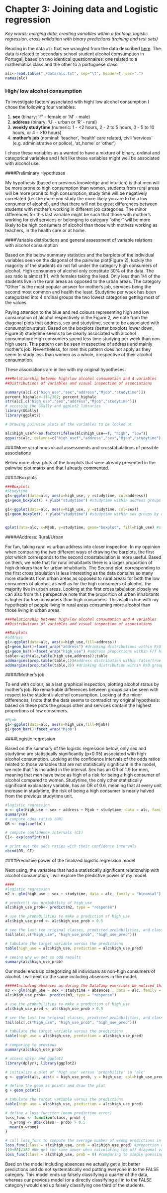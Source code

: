 # Chapter 3: Joining data and Logistic regression

*Key words: merging data, creating variables within a for loop, logistic regression, cross validation with binary predictions (training and test sets)*


Reading in the data `alc` that we wrangled from the data described [here](https://archive.ics.uci.edu/ml/datasets/STUDENT+ALCOHOL+CONSUMPTION). The data is related to secondary school student alcohol comsumption in Portugal, based on two identical questionnaires: one related to a mathematics class and the other to a portuguese class. 

```r
alc<-read.table("./data/alc.txt", sep="\t", header=T, dec=".")
names(alc)
```

### High/ low alcohol consumption
To investigate factors associated with high/ low alcohol consumption I chose the following four variables: 

1. **sex** (binary: 'F' - female or 'M' - male)
2. **address** (binary: 'U' - urban or 'R' - rural) 
3. **weekly studytime** (numeric: 1 - <2 hours, 2 - 2 to 5 hours, 3 - 5 to 10 hours, or 4 - >10 hours)
4. **mother's job** (nominal: 'teacher', 'health' care related, civil 'services' (e.g. administrative or police), 'at_home' or 'other') 

I chose these variables as a wanted to have a mixture of binary, ordinal and categorical variables and I felt like these variables might well be associated with alcohol use. 

####Preliminary Hypotheses

My hypothesis (based on previous knowledge and intuition) is that men will be more prone to high consumption than women, students from rural areas will be more prone to high consumption, study time will be negatively correlated (i.e. the more you study the more likely you are to be a low consumer of alcohol), and that there will not be great differences between students with mother's working in different job categories. The minor differences for this last variable might be such that those with mother's working for civil services or belonging to category "other" will be more likely to be high consumers of alcohol than those with mothers working as teachers, in the health care or at home.

####Variable distributions and general assessment of variable relations with alcohol consumption

Based on the below summary statistics and the barplots of the individual variables seen on the diagonal of the pairwise plot(Figure 2), luckily the magority of the students do not fall under the category high consumers of alcohol. High consumers of alcohol only constitute 30% of the data. The sex ratio is almost 1:1, with females taking the lead. Only less than 1/4 of the students live in the rural areas as opposed to the urban areas. The category "Other" is the most popular answer for mother's job, services being the second most common and health the least. Studytime per week has been categorized into 4 ordinal groups the two lowest categories getting most of the values. 

Paying attention to the blue and red colours representing high and low consumption of alcohol respectively in the Figure 2, we note from the diagonal plots that address, sex and studytime, seem to be associated with consumption status. Based on the boxplots (better boxplots lower down, Figure 3) studytime seems to be clearly associated with alcohol consumption: High consumers spend less time studying per week than non-high users. This pattern can be seen irrespective of address and mainly mother's job. Nevertheless, for men this pattern does not apply as they seem to study less than women as a whole, irrespective of their alcohol consumption. 

These associations are in line with my original hypotheses.

```r

###Relationship between high/low alcohol consumption and 4 variables
##Distributions of variables and visual inspection of associations

summary(alc[,c("high_use","sex","address","Mjob","studytime")])
percent_highalc<-114/382; percent_highalc
str(alc[,c("high_use","sex","address","Mjob","studytime")])
# accessig the GGally and ggplot2 libraries
library(GGally)
library(ggplot2)

# Drawing pairwise plots of the variables to be looked at

alc$high_usef<-as.factor(ifelse(alc$high_use==T, "high", "low"))
ggpairs(alc, columns=c("high_usef","address","sex","Mjob","studytime"), diag=list(continuous="bar", discrete="bar"), lower=list(continuous="blank", discrete="blank", combo="blank"), axisLabels = "show", columnLabels =c("high_use (T / F)","address (R / U)","sex (F / M)","Mjob (Ho,He,O,S,T)","studytime") , mapping = aes(col=high_use,alpha=0.3)) #sadly I couldn't find a way to get the axis tick labels nicely visible  :(

```

####More scrutinous visual assessments and crosstabulations of possible associations 

Below more clear plots of the boxplots that were already presented in the pairwise plot matrix and that I already commented. 

#####Boxplots


```r

###Boxplots
#Studytime
g1<-ggplot(data=alc, aes(x=high_use, y =studytime, col=address))
g1+geom_boxplot() + ylab("studytime") #studytime within address groups by drinking group 

g1<-ggplot(data=alc, aes(x=high_use, y =studytime, col=sex))
g1+geom_boxplot() + ylab("studytime") #studytime within sex groups by drinking group 


qplot(data=alc, x=Mjob, y=studytime, geom="boxplot", fill=high_use) #study time by drinking group within Mjob categories 

```


#####Address: Rural/Urban

For fun, taking rural vs urban address into closer inspection. In my oppinion when comparing the two different ways of drawing the barplots, the first plot which corresponds to the second crosstabulation is more useful. Based on them, we note that for rural inhabitants there is a larger proportion of high drinkers than for urban inhabitants. The Second plot, corresponding to the first cross tabulation is less interesting as the data contains so many more students from urban areas as opposed to rural areas: for both the low consumers of alcohol, as well as for the high consumers of alcohol, the majority live in urban areas. Looking at the first cross tabulation closely we can also from this perspective note that the proportion of urban inhabitants is higher for low consumers than high consumers. This is all in line with my hypothesis of people living in rural areas consuming more alcohol than those living in urban areas.


```r

###Relationship between high/low alcohol consumption and 4 variables
##Distributions of variables and visual inspection of associations

##Barplots
#address
g1<-ggplot(data=alc, aes(x=high_use,fill=address))
g1+geom_bar()+facet_wrap("address") #drinking distributions within R/U groups
g1+geom_bar()+facet_wrap("high_use") #address proportions within F/T high drinkers
table<-with(alc,table(high_use,address));table
addmargins(prop.table(table,1))#address distribution within false/true group 
addmargins(prop.table(table,2)) #drinking distribution within R/U group

```


#####Mother's job

To end with colour, as a last graphical inspection, plotting alcohol status by mother's job. No remarkable differences between groups can be seen with respect to the student's alcohol consumption. Looking at the minor differences, I note that the data seems to contradict my original hypothesis: based on these plots the groups other and services contain the highest proportions of low consumers.

```r

#Mjob
g1<-ggplot(data=alc, aes(x=high_use,fill=Mjob))
g1+geom_bar()+facet_wrap("Mjob")

```

####Logistic regression

Based on the summary of the logistic regression below, only sex and studytime are statistically significantly (p<0.05) associated with high alcohol consumption. Looking at the confidence intervals of the odds ratios related to those variables that are not statistically significant in the model, we note that 1 is included in the interval. Sex has an OR of 1.9 for men, meaning that men have twice as high of a risk for being a high consumer of alcohol compared to women. Studytime, the only other statistically significant explanatory variable, has an OR of 0.6, meaning that at every unit increase in studytime, the risk of being a high consumer is nearly halved from the previous studytime unit. 

```r
#logistic regression
m <- glm(high_use ~ sex + address + Mjob + studytime, data = alc, family = "binomial")
summary(m)
# compute odds ratios (OR)
OR <- exp(coef(m))

# compute confidence intervals (CI)
CI<- exp(confint(m))

# print out the odds ratios with their confidence intervals
cbind(OR, CI)
```

####Predictive power of the finalized logistic regression model

Next using, the variables that had a statistically significant relationship with alcohol consumption, I will explore the predictive power of my model. 

```r
####
#logistic regression
m2 <- glm(high_use ~ sex + studytime, data = alc, family = "binomial")

# predict() the probability of high_use
alc$high_use_prob<- predict(m2, type = "response")

# use the probabilities to make a prediction of high_use
alc$high_use_pred <- alc$high_use_prob > 0.5

# see the last ten original classes, predicted probabilities, and class predictions
tail(alc[,c("high_use", "high_use_prob", "high_use_pred")])

# tabulate the target variable versus the predictions
table(high_use = alc$high_use, prediction = alc$high_use_pred)

# seeing why we get so odd results
summary(alc$high_use_prob)

```

Our model ends up categorizing all individuals as non-high consumers of alcohol. I will next do the same including absences in the model.


```r

#####Including absences as during the DataCamp exercises we noticed this was a good predictor
m3 <- glm(high_use ~ sex + studytime + absences , data = alc, family = "binomial")
alc$high_use_prob<- predict(m3, type = "response")

# use the probabilities to make a prediction of high_use
alc$high_use_pred <- alc$high_use_prob > 0.5

# see the last ten original classes, predicted probabilities, and class predictions
tail(alc[,c("high_use", "high_use_prob", "high_use_pred")])

# tabulate the target variable versus the predictions
table(high_use = alc$high_use, prediction = alc$high_use_pred)

# comparing to previous
summary(alc$high_use_prob)

# access dplyr and ggplot2
library(dplyr); library(ggplot2)

# initialize a plot of 'high_use' versus 'probability' in 'alc'
g <- ggplot(alc, aes(x = high_use_prob, y = high_use, col=high_use_pred))

# define the geom as points and draw the plot
g + geom_point()

# tabulate the target variable versus the predictions
table(high_use = alc$high_use, prediction = alc$high_use_pred)

# define a loss function (mean prediction error)
loss_func <- function(class, prob) {
  n_wrong <- abs(class - prob) > 0.5
  mean(n_wrong)
}

# call loss_func to compute the average number of wrong predictions in the (training) data
loss_func(class = alc$high_use, prob = alc$high_use_pred) #proportion of wrongly predicted values.
(10+88)/382 #We get the same anwer when calculating the off diagonal values from the previous table over all values.
loss_func(class = alc$high_use, prob = 0) #comparing to simply guessing none are high users. This gives worse results than the model with absences!
```


Bsed on the model including absences we actually get a lot better predictions and do not systematically end putting everyone in to the FALSE category. This model ends up falsely classifying a quarter of the data, whereas our previous model (or a directly classifying all in to the FALSE category) would end up falsely classifying one third of the students. 
